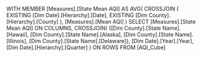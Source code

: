 WITH 
MEMBER [Measures].[State Mean AQI] AS
    AVG(
		CROSSJOIN (
			EXISTING [Dim Date].[Hierarchy].[Date], 
			EXISTING [Dim County].[Hierarchy].[County]
		),
		[Measures].[Mean AQI]
    )
SELECT 
    [Measures].[State Mean AQI] ON COLUMNS,
    CROSSJOIN(
        {[Dim County].[State Name].[Hawaii], 
         [Dim County].[State Name].[Alaska], 
         [Dim County].[State Name].[Illinois], 
         [Dim County].[State Name].[Delaware]},
        [Dim Date].[Year].[Year], 
        [Dim Date].[Hierarchy].[Quarter]
    ) ON ROWS
FROM [AQI_Cube]
